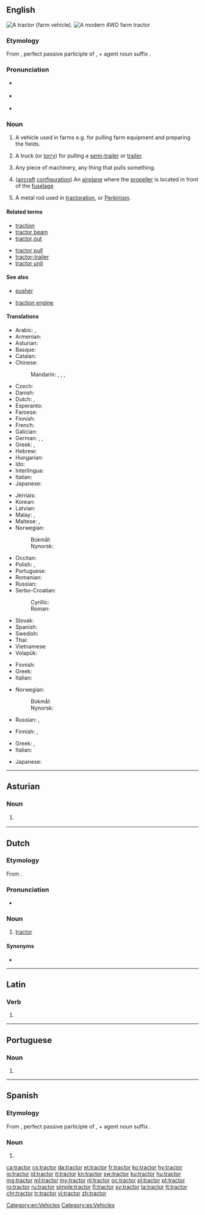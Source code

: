 ==English==
{{wikipedia}}
[[Image:Massey Ferguson 175 red tractor September 2005.jpg|thumb|right|A tractor (farm vehicle).]]
[[Image:Modern-tractor.jpg|thumb|A modern 4WD farm tractor]]

===Etymology===
From {{etyl|la|en}} {{term|tractus|lang=la}}, perfect passive participle of {{term|trahere||to pull|lang=la}}, + agent noun suffix {{term|-or|lang=la}}.

===Pronunciation===
* {{a|UK}} {{IPA|/ˈtræktə/|lang=en}}
* {{a|US}} {{IPA|/ˈtræktəɹ/|lang=en}}
* {{audio|en-us-tractor.ogg|Audio (US)|lang=en}}

===Noun===
{{en-noun}}

# {{context|agriculture|lang=en}} A vehicle used in farms e.g. for pulling farm equipment and preparing the fields.
# {{context|US|lang=en}} A truck (or [[lorry]]) for pulling a [[semi-trailer]] or [[trailer]].<!-- we don't use this in Australia - not sure about UK -->
# Any piece of machinery, any thing that pulls something.
# {{context|aviation|lang=en}} ([[aircraft]] [[configuration]]) An [[airplane]] where the [[propeller]] is located in front of the [[fuselage]]
# {{context|archaic|lang=en}} A metal rod used in [[tractoration]], or [[Perkinism]].

====Related terms====
{{top2}}
* [[traction]]
* [[tractor beam]]
* [[tractor out]]
{{mid2}}
* [[tractor pull]]
* [[tractor-trailer]]
* [[tractor unit]]
{{bottom}}

====See also====
* {{sense|aviation}} [[pusher]]
* {{sense|agriculture}} [[traction engine]]

====Translations====
{{trans-top|farm vehicle}}
* Arabic: {{t|ar|جرار|m|tr=jaraar}}, {{t|ar|تراكتور|m|tr=taraaktuur}}
* Armenian: {{t|hy|տրակտոր|tr=traktor|sc=Armn}}
* Asturian: {{t|ast|tractor|m}}
* Basque: {{t|eu|traktore}}
* Catalan: {{t+|ca|tractor|m}}
* Chinese:
*: Mandarin: {{t|cmn|拖拉機|sc=Hani}}, {{t+|cmn|拖拉机|tr=tuōlājī|sc=Hani}}, {{t|cmn|鐵牛|sc=Hani}}, {{t+|cmn|铁牛|tr=tiěniú|sc=Hani}}
* Czech: {{t|cs|traktor|m}}
* Danish: {{t+|da|traktor}}
* Dutch: {{t+|nl|tractor|m}}, {{t+|nl|trekker|m}}
* Esperanto: {{t|eo|traktoro}}
* Faroese: {{t|fo|traktorur|m}}
* Finnish: {{t+|fi|traktori}}
* French: {{t+|fr|tracteur|m}}
* Galician: {{t|gl|tractor|m}}
* German: {{t+|de|Traktor|m}}, {{qualifier|North German}} {{t+|de|Trecker|m}}, {{t+|de|Schlepper|m}}
* Greek: {{t+|el|ελκυστήρας|m|tr=elkystíras}}, {{qualifier|colloquial}} {{t+|el|τρακτέρ|n|tr=traktér}}
* Hebrew: {{t+|he|טרקטור|tr=tráktor}}
* Hungarian: {{t+|hu|traktor}}
* Ido: {{t+|io|traktoro}}
* Interlingua: {{t|ia|tractor}}
* Italian: {{t+|it|trattore|m}}
* Japanese: {{t|ja|トラクター|tr=torakutā}}
{{trans-mid}}
* Jèrriais: {{t|roa-jer|tracteu|m}}
* Korean: {{t|ko|트랙타|tr=teuraekteo|sc=Hang}}
* Latvian: {{t|lv|traktors}}
* Malay: {{t|ms|traktor}}, {{t|ms|tarakihana}}
* Maltese: {{t|mt|mutur tal-ħart}}, {{t|mt|trekter}}
* Norwegian:
*: Bokmål: {{t|nb|traktor|m}}
*: Nynorsk: {{t|nn|traktor|m}}
* Occitan: {{t+|oc|tractor|m}}
* Polish: {{t+|pl|traktor|m}}, {{t+|pl|ciągnik|m}}
* Portuguese: {{t+|pt|trator|m}}
* Romanian: {{t+|ro|tractor|n}}
* Russian: {{t+|ru|трактор|m|tr=tráktor}}
* Serbo-Croatian:
*: Cyrillic: {{t|sh|трактор|m}}
*: Roman: {{t+|sh|traktor|m}}
* Slovak: {{t|sk|traktor|m}}
* Spanish: {{t|es|tractor|m}}
* Swedish: {{t+|sv|traktor}}
* Thai: {{t|th|รถแทรกเตอร์|tr=rót-trâek-dtêr}}
* Vietnamese: {{t+|vi|máy kéo}}
* Volapük: {{t|vo|träktor}}
{{trans-bottom}}

{{trans-top|truck (or lorry) for pulling a trailer}}
* Finnish: {{t+|fi|vetoauto}}
* Greek: {{t+|el|γερανός|m|tr=geranós}}
* Italian: {{t+|it|motrice|f}}
{{trans-mid}}
* Norwegian:
*: Bokmål: {{t|nb|trekkvogn|m|f}}
*: Nynorsk: {{t|nn|trekkvogn|f}}
* Russian: {{t+|ru|трактор-тягач|m|tr=tráktor-tjagáč}}, {{t+|ru|тягач|m|tr=tjagáč}}
{{trans-bottom}}

{{trans-top|any piece of machinery that pulls something}}
* Finnish: {{t|fi|vetolaite}}, {{t+|fi|veturi}}
{{trans-mid}}
* Greek: {{t+|el|γερανός|m|tr=geranós}}, {{t+|el|ελκυστήρας|m|tr=elkystíras}}
* Italian: {{t+|it|motrice|f}}
{{trans-bottom}}

{{trans-top|aircraft configuration}}
* Japanese: {{t|ja|牽引式飛行機|tr=けんいんしきひこうき, ken'inshiki hikōki|sc=Jpan}}
{{trans-mid}}
{{trans-bottom}}

[[Category:en:Vehicles]]

----

==Asturian==

===Noun===
{{ast-noun|m|tractores}}

# {{label|ast|agriculture}} {{l/en|tractor}} {{gloss|farm vehicle}}

----

==Dutch==

===Etymology===
From {{etyl|en|nl}} {{term|tractor|lang=en}}.

===Pronunciation===
* {{audio|Nl-tractor.ogg|Audio|lang=nl}}

===Noun===
{{nl-noun|m|-:en|pl2=-s|tractortje}}

# [[#English|tractor]] {{gloss|agricultural vehicle}}

====Synonyms====
* {{l|nl|trekker}}

----

==Latin==

===Verb===
{{la-verb-form|tractor}}

# {{inflection of|tractō||1|s|pres|pasv|indc|lang=la}}

----

==Portuguese==

===Noun===
{{pt-noun|m|es}}

# {{obsolete spelling of|trator|lang=pt}}

----

==Spanish==

===Etymology===
From {{etyl|la|es}} {{term|tractus|lang=la}}, perfect passive participle of {{term|trahere||to pull|lang=la}}, + agent noun suffix {{term|-or|lang=la}}.

===Noun===
{{es-noun|m|es}}

# {{l|en|tractor}}

[[Category:es:Vehicles]]

[[ca:tractor]]
[[cs:tractor]]
[[da:tractor]]
[[et:tractor]]
[[fr:tractor]]
[[ko:tractor]]
[[hy:tractor]]
[[io:tractor]]
[[id:tractor]]
[[it:tractor]]
[[kn:tractor]]
[[sw:tractor]]
[[ku:tractor]]
[[hu:tractor]]
[[mg:tractor]]
[[ml:tractor]]
[[my:tractor]]
[[nl:tractor]]
[[oc:tractor]]
[[pl:tractor]]
[[pt:tractor]]
[[ro:tractor]]
[[ru:tractor]]
[[simple:tractor]]
[[fi:tractor]]
[[sv:tractor]]
[[ta:tractor]]
[[tt:tractor]]
[[chr:tractor]]
[[tr:tractor]]
[[vi:tractor]]
[[zh:tractor]]